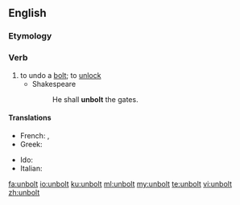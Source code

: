 ==English==

===Etymology===
{{prefix|un|bolt|lang=en}}

===Verb===
{{en-verb}}

# to undo a [[bolt]]; to [[unlock]]
#* Shakespeare
#*: He shall '''unbolt''' the gates.

====Translations====
{{trans-top|to undo a bolt}}
* French: {{t+|fr|déboulonner}}, {{t+|fr|déverrouiller}}
* Greek: {{t+|el|ανοίγω|sc=Grek}}
{{trans-mid}}
* Ido: {{t+|io|desboltagar}}
* Italian: {{t|it|sbullonare}}
{{trans-bottom}}

[[fa:unbolt]]
[[io:unbolt]]
[[ku:unbolt]]
[[ml:unbolt]]
[[my:unbolt]]
[[te:unbolt]]
[[vi:unbolt]]
[[zh:unbolt]]